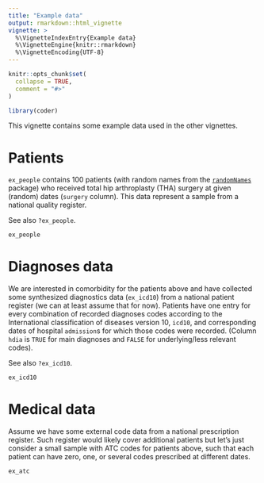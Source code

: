 ---
title: "Example data"
output: rmarkdown::html_vignette
vignette: >
  %\VignetteIndexEntry{Example data}
  %\VignetteEngine{knitr::rmarkdown}
  %\VignetteEncoding{UTF-8}
---

```{r, include = FALSE}
knitr::opts_chunk$set(
  collapse = TRUE,
  comment = "#>"
)
```

```{r setup}
library(coder)
```

This vignette contains some example data used in the other vignettes.

# Patients

`ex_people` contains 100 patients (with random names from the [`randomNames`](https://centerforassessment.github.io/randomNames/) package) who received total hip arthroplasty (THA) surgery at given (random) dates (`surgery` column). This data represent a sample from a national quality register.

See also `?ex_people`.

```{r}
ex_people
```

# Diagnoses data

We are interested in comorbidity for the patients above and have collected some synthesized diagnostics data (`ex_icd10`) from a national patient register (we can at least assume that for now). Patients have one entry for every combination of recorded diagnoses codes according to the International classification of diseases version 10, `icd10`, and corresponding dates of hospital `admission`s for which those codes were recorded. (Column `hdia` is `TRUE` for main diagnoses and `FALSE` for underlying/less relevant codes).

See also `?ex_icd10`.

```{r}
ex_icd10
```

# Medical data

Assume we have some external code data from a national prescription register. Such register would likely cover additional patients but let's just consider a small sample with ATC codes for patients above, such that each patient can have zero, one, or several codes prescribed at different dates.

```{r}
ex_atc

```
